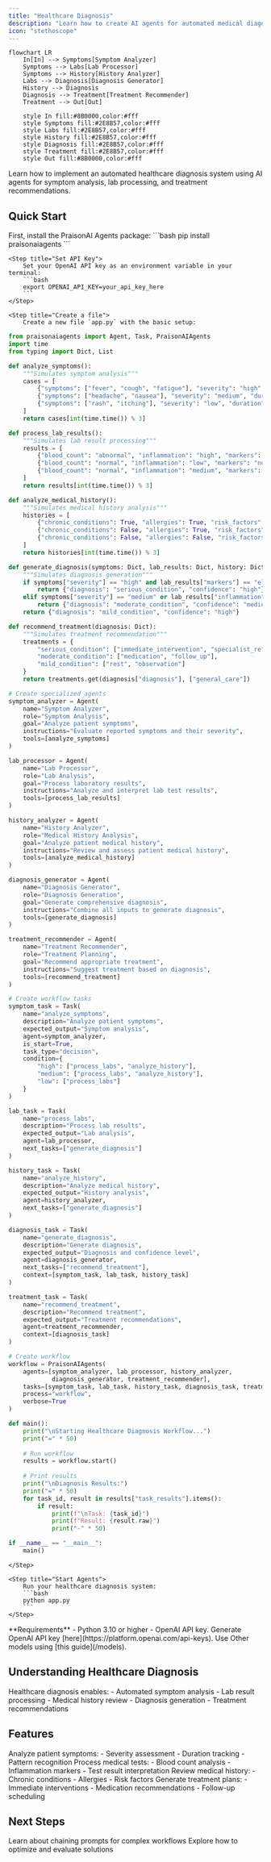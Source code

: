 ```yaml
---
title: "Healthcare Diagnosis"
description: "Learn how to create AI agents for automated medical diagnosis and treatment recommendations."
icon: "stethoscope"
---
```


```mermaid
flowchart LR
    In[In] --> Symptoms[Symptom Analyzer]
    Symptoms --> Labs[Lab Processor]
    Symptoms --> History[History Analyzer]
    Labs --> Diagnosis[Diagnosis Generator]
    History --> Diagnosis
    Diagnosis --> Treatment[Treatment Recommender]
    Treatment --> Out[Out]
    
    style In fill:#8B0000,color:#fff
    style Symptoms fill:#2E8B57,color:#fff
    style Labs fill:#2E8B57,color:#fff
    style History fill:#2E8B57,color:#fff
    style Diagnosis fill:#2E8B57,color:#fff
    style Treatment fill:#2E8B57,color:#fff
    style Out fill:#8B0000,color:#fff
```

Learn how to implement an automated healthcare diagnosis system using AI agents for symptom analysis, lab processing, and treatment recommendations.

## Quick Start

<Steps>
    <Step title="Install Package">
        First, install the PraisonAI Agents package:
        ```bash
        pip install praisonaiagents
        ```
    </Step>

    <Step title="Set API Key">
        Set your OpenAI API key as an environment variable in your terminal:
        ```bash
        export OPENAI_API_KEY=your_api_key_here
        ```
    </Step>

    <Step title="Create a file">
        Create a new file `app.py` with the basic setup:
```python
from praisonaiagents import Agent, Task, PraisonAIAgents
import time
from typing import Dict, List

def analyze_symptoms():
    """Simulates symptom analysis"""
    cases = [
        {"symptoms": ["fever", "cough", "fatigue"], "severity": "high", "duration": "5_days"},
        {"symptoms": ["headache", "nausea"], "severity": "medium", "duration": "2_days"},
        {"symptoms": ["rash", "itching"], "severity": "low", "duration": "1_week"}
    ]
    return cases[int(time.time()) % 3]

def process_lab_results():
    """Simulates lab result processing"""
    results = [
        {"blood_count": "abnormal", "inflammation": "high", "markers": "elevated"},
        {"blood_count": "normal", "inflammation": "low", "markers": "normal"},
        {"blood_count": "normal", "inflammation": "medium", "markers": "elevated"}
    ]
    return results[int(time.time()) % 3]

def analyze_medical_history():
    """Simulates medical history analysis"""
    histories = [
        {"chronic_conditions": True, "allergies": True, "risk_factors": "high"},
        {"chronic_conditions": False, "allergies": True, "risk_factors": "medium"},
        {"chronic_conditions": False, "allergies": False, "risk_factors": "low"}
    ]
    return histories[int(time.time()) % 3]

def generate_diagnosis(symptoms: Dict, lab_results: Dict, history: Dict):
    """Simulates diagnosis generation"""
    if symptoms["severity"] == "high" and lab_results["markers"] == "elevated":
        return {"diagnosis": "serious_condition", "confidence": "high"}
    elif symptoms["severity"] == "medium" or lab_results["inflammation"] == "medium":
        return {"diagnosis": "moderate_condition", "confidence": "medium"}
    return {"diagnosis": "mild_condition", "confidence": "high"}

def recommend_treatment(diagnosis: Dict):
    """Simulates treatment recommendation"""
    treatments = {
        "serious_condition": ["immediate_intervention", "specialist_referral"],
        "moderate_condition": ["medication", "follow_up"],
        "mild_condition": ["rest", "observation"]
    }
    return treatments.get(diagnosis["diagnosis"], ["general_care"])

# Create specialized agents
symptom_analyzer = Agent(
    name="Symptom Analyzer",
    role="Symptom Analysis",
    goal="Analyze patient symptoms",
    instructions="Evaluate reported symptoms and their severity",
    tools=[analyze_symptoms]
)

lab_processor = Agent(
    name="Lab Processor",
    role="Lab Analysis",
    goal="Process laboratory results",
    instructions="Analyze and interpret lab test results",
    tools=[process_lab_results]
)

history_analyzer = Agent(
    name="History Analyzer",
    role="Medical History Analysis",
    goal="Analyze patient medical history",
    instructions="Review and assess patient medical history",
    tools=[analyze_medical_history]
)

diagnosis_generator = Agent(
    name="Diagnosis Generator",
    role="Diagnosis Generation",
    goal="Generate comprehensive diagnosis",
    instructions="Combine all inputs to generate diagnosis",
    tools=[generate_diagnosis]
)

treatment_recommender = Agent(
    name="Treatment Recommender",
    role="Treatment Planning",
    goal="Recommend appropriate treatment",
    instructions="Suggest treatment based on diagnosis",
    tools=[recommend_treatment]
)

# Create workflow tasks
symptom_task = Task(
    name="analyze_symptoms",
    description="Analyze patient symptoms",
    expected_output="Symptom analysis",
    agent=symptom_analyzer,
    is_start=True,
    task_type="decision",
    condition={
        "high": ["process_labs", "analyze_history"],
        "medium": ["process_labs", "analyze_history"],
        "low": ["process_labs"]
    }
)

lab_task = Task(
    name="process_labs",
    description="Process lab results",
    expected_output="Lab analysis",
    agent=lab_processor,
    next_tasks=["generate_diagnosis"]
)

history_task = Task(
    name="analyze_history",
    description="Analyze medical history",
    expected_output="History analysis",
    agent=history_analyzer,
    next_tasks=["generate_diagnosis"]
)

diagnosis_task = Task(
    name="generate_diagnosis",
    description="Generate diagnosis",
    expected_output="Diagnosis and confidence level",
    agent=diagnosis_generator,
    next_tasks=["recommend_treatment"],
    context=[symptom_task, lab_task, history_task]
)

treatment_task = Task(
    name="recommend_treatment",
    description="Recommend treatment",
    expected_output="Treatment recommendations",
    agent=treatment_recommender,
    context=[diagnosis_task]
)

# Create workflow
workflow = PraisonAIAgents(
    agents=[symptom_analyzer, lab_processor, history_analyzer, 
            diagnosis_generator, treatment_recommender],
    tasks=[symptom_task, lab_task, history_task, diagnosis_task, treatment_task],
    process="workflow",
    verbose=True
)

def main():
    print("\nStarting Healthcare Diagnosis Workflow...")
    print("=" * 50)
    
    # Run workflow
    results = workflow.start()
    
    # Print results
    print("\nDiagnosis Results:")
    print("=" * 50)
    for task_id, result in results["task_results"].items():
        if result:
            print(f"\nTask: {task_id}")
            print(f"Result: {result.raw}")
            print("-" * 50)

if __name__ == "__main__":
    main()
```
    </Step>

    <Step title="Start Agents">
        Run your healthcare diagnosis system:
        ```bash
        python app.py
        ```
    </Step>
</Steps>

<Note>
  **Requirements**
  - Python 3.10 or higher
  - OpenAI API key. Generate OpenAI API key [here](https://platform.openai.com/api-keys). Use Other models using [this guide](/models).   
</Note>

## Understanding Healthcare Diagnosis

<Card title="What is Healthcare Diagnosis?" icon="question">
  Healthcare diagnosis enables:
  - Automated symptom analysis
  - Lab result processing
  - Medical history review
  - Diagnosis generation
  - Treatment recommendations
</Card>

## Features

<CardGroup cols={2}>
  <Card title="Symptom Analysis" icon="stethoscope">
    Analyze patient symptoms:
    - Severity assessment
    - Duration tracking
    - Pattern recognition
  </Card>
  <Card title="Lab Processing" icon="flask">
    Process medical tests:
    - Blood count analysis
    - Inflammation markers
    - Test result interpretation
  </Card>
  <Card title="History Analysis" icon="book-medical">
    Review medical history:
    - Chronic conditions
    - Allergies
    - Risk factors
  </Card>
  <Card title="Treatment Planning" icon="prescription">
    Generate treatment plans:
    - Immediate interventions
    - Medication recommendations
    - Follow-up scheduling
  </Card>
</CardGroup>

## Next Steps

<CardGroup cols={2}>
  <Card title="Prompt Chaining" icon="link" href="/features/promptchaining">
    Learn about chaining prompts for complex workflows
  </Card>
  <Card title="Evaluator Optimizer" icon="gauge" href="/features/evaluator-optimiser">
    Explore how to optimize and evaluate solutions
  </Card>
</CardGroup> 